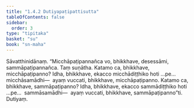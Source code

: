 ```yaml
---
title: "1.4.2 Dutiyapaṭipattisutta"
tableOfContents: false
sidebar:
  order: 3
type: "tipitaka"
basket: "su"
book: "sn-maha"
---
```



<DynamicBreadcrumb />

<Division number="32" book="sn-maha" bookNo="14" page="18">

<Paragraph number="119" book="sn-maha">
Sāvatthinidānaṃ. “Micchāpaṭipannañca vo, bhikkhave, desessāmi, sammāpaṭipannañca. Taṃ suṇātha. Katamo ca, bhikkhave, micchāpaṭipanno? Idha, bhikkhave, ekacco micchādiṭṭhiko hoti …pe…  micchāsamādhi—  ayaṃ vuccati, bhikkhave, micchāpaṭipanno. Katamo ca, bhikkhave, sammāpaṭipanno? Idha, bhikkhave, ekacco sammādiṭṭhiko hoti …pe…  sammāsamādhi—  ayaṃ vuccati, bhikkhave, sammāpaṭipanno”ti.

</Paragraph>
</Division>

<Paragraph number="120" type="center" book="sn-maha">
Dutiyaṃ.
</Paragraph>